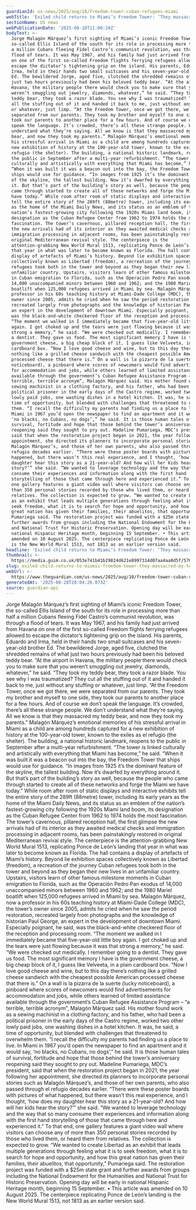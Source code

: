 ```yaml
---
guardianId: us-news/2025/aug/10/freedom-tower-cuban-refugees-miami
webTitle: 'Exiled child returns to Miami’s Freedom Tower: ‘They massacred my teddy bear’'
sectionName: US news
webPublicationDate: '2025-08-10T11:00:20Z'
bodyText: >-
  Jorge Malagón Márquez’s first sighting of Miami’s iconic Freedom Tower, the
  so-called Ellis Island of the south for its role in processing more than half
  a million Cubans fleeing Fidel Castro’s communist revolution, was through a
  flood of tears. It was May 1967, and his family had just arrived from Havana
  on one of the first so-called Freedom flights ferrying refugees allowed to
  escape the dictator’s tightening grip on the island. His parents, Eduardo and
  Irma, held in their hands two small suitcases and his seven-year-old brother
  Ed. The bewildered Jorge, aged five, clutched the shredded remains of what
  just two hours previously had been his beloved teddy bear. “At the airport in
  Havana, the military people there would check you to make sure that you
  weren’t smuggling out jewelry, diamonds, whatever,” he said. “They took my
  teddy bear, they took a razor blade. You see why I was traumatized? They cut
  all the stuffing out of it and handed it back to me, just without any stuffing
  or whatever, just limp. “At the Freedom Tower, once we got there, we were
  separated from our parents. They took my brother and myself to one side, they
  took our parents to another place for a few hours. And of course we don’t
  speak the language. It’s crowded, there’s all these strange people. We don’t
  understand what they’re saying. All we know is that they massacred my teddy
  bear, and now they took my parents.” Malagón Márquez’s emotional memories of
  his stressful arrival in Miami as a child are among hundreds captured for a
  new exhibition of history at the 100-year-old tower, known to the exiles as el
  refugio (the shelter). The building, a national historic landmark, reopens to
  the public in September after a multi-year refurbishment. “The tower is linked
  culturally and artistically with everything that Miami has become,” he said.
  “When it was built it was a beacon out into the bay, the Freedom Tower that
  ships would use for guidance. “In images from 1925 it’s the dominant feature
  of the skyline, the tallest building. Now it’s dwarfed by everything around
  it. But that’s part of the building’s story as well, because the people who
  came through started to create all of these networks and forge the Miami we
  have today.” While room after room of static displays and interactive exhibits
  tell the entire story of the 289ft (88metre) tower, including its early years
  as the home of the Miami Daily News, and its status as an emblem of the
  nation’s fastest-growing city following the 1920s Miami land boom, its
  designation as the Cuban Refugee Center from 1962 to 1974 holds the most
  fascination. The tower’s cavernous, pillared reception hall, the first glimpse
  the new arrivals had of its interior as they awaited medical checks and
  immigration processing in adjacent rooms, has been painstakingly restored in
  original Mediterranean revival style. The centerpiece is the
  attention-grabbing New World Mural 1513, replicating Ponce de León’s landing
  that year in what was later to become known as Florida. The hall contains a
  display of artefacts of Miami’s history. Beyond lie exhibition spaces
  collectively known as Libertad (freedom), a recreation of the journey Cuban
  refugees took both in the tower and beyond as they began their new lives in an
  unfamiliar country. Upstairs, visitors learn of other famous milestone moments
  in Cuban emigration to Florida, such as the Operación Pedro Pan exodus of
  14,000 unaccompanied minors between 1960 and 1962; and the 1980 Mariel
  boatlift when 125,000 refugees arrived in Miami by sea. Malagón Márquez, now a
  professor in his 60s teaching history at Miami-Dade College (MDC), the tower’s
  owner since 2005, admits he cried when he saw the period restoration,
  recreated largely from photographs and the knowledge of historian Paul George,
  an expert in the development of downtown Miami. Especially poignant, he said,
  was the black-and-white checkered floor of the reception and processing room.
  “The moment we walked in I immediately became that five-year-old little boy
  again. I got choked up and the tears were just flowing because it was that
  strong a memory,” he said. “We were checked out medically. I remember going to
  a dentist. They gave us food. The most significant memory I have is the
  government cheese, a big cheap block of it, I guess like Velveeta, in a plain
  cardboard box. “Now I love good cheese and wine, but to this day there’s
  nothing like a grilled cheese sandwich with the cheapest possible American
  processed cheese that there is.” On a wall is la pizarra de la suerte (lucky
  noticeboard), a pinboard where scores of newcomers would find advertisements
  for accommodation and jobs, while others learned of limited assistance
  available through the government’s Cuban Refugee Assistance Program – “a
  terrible, terrible acronym”, Malagón Márquez said. His mother found work as a
  sewing machinist in a clothing factory, and his father, who had been a
  political prisoner in the early days of the Castro regime, worked two other
  lowly paid jobs, one washing dishes in a hotel kitchen. It was, he said, a
  time of opportunity, but blended with challenges that threatened to overwhelm
  them. “I recall the difficulty my parents had finding us a place to live. In
  Miami in 1967 you’d open the newspaper to find an apartment and it would say,
  ‘no blacks, no Cubans, no dogs’,” he said. It is those human tales of
  survival, fortitude and hope that those behind the tower’s anniversary
  reopening said they sought to pry out. Madeline Pumariega, MDC’s president,
  said that when the restoration project began in 2021, the year following her
  appointment, she directed its planners to incorporate personal stories such as
  Malagón Márquez’s, and those of her own parents, who also passed through el
  refugio decades earlier. “There were these poster boards with pictures of what
  happened, but there wasn’t this real experience, and I thought, ‘how does my
  daughter hear this story as a 21-year-old? And how will her kids hear the
  story?’” she said. “We wanted to leverage technology and the way that so many
  consume their experiences and information along with the first hand
  storytelling of those that came through here and experienced it.” To that end,
  one gallery features a giant video wall where visitors can choose any of more
  than 350 personal stories recorded by those who lived them, or heard them from
  relatives. The collection is expected to grow. “We wanted to create Libertad
  as an exhibit that leads multiple generations through feeling what it is to
  seek freedom, what it is to search for hope and opportunity, and how this
  great nation has given their families, their abuelitos, that opportunity,”
  Pumariega said. The restoration project was funded with a $25m state grant and
  further awards from groups including the National Endowment for the Humanities
  and National Trust for Historic Preservation. Opening day will be early in
  national Hispanic Heritage month, beginning 15 September. • This article was
  amended on 10 August 2025. The centerpiece replicating Ponce de León’s landing
  is the New World Mural 1513, not 1813 as an earlier version said.
headline: 'Exiled child returns to Miami’s Freedom Tower: ‘They massacred my teddy bear’'
thumbnail: >-
  https://media.guim.co.uk/053e741b41b29824d621e8997314d07aa4aa8d5f/570_0_4801_3840/500.jpg
slug: exiled-child-returns-to-miamis-freedom-tower-they-massacred-my-teddy-bear
webUrl: >-
  https://www.theguardian.com/us-news/2025/aug/10/freedom-tower-cuban-refugees-miami
generatedAt: '2025-08-28T20:04:26.073Z'
source: guardian-api
---
```

Jorge Malagón Márquez’s first sighting of Miami’s iconic Freedom Tower, the so-called Ellis Island of the south for its role in processing more than half a million Cubans fleeing Fidel Castro’s communist revolution, was through a flood of tears. It was May 1967, and his family had just arrived from Havana on one of the first so-called Freedom flights ferrying refugees allowed to escape the dictator’s tightening grip on the island. His parents, Eduardo and Irma, held in their hands two small suitcases and his seven-year-old brother Ed. The bewildered Jorge, aged five, clutched the shredded remains of what just two hours previously had been his beloved teddy bear. “At the airport in Havana, the military people there would check you to make sure that you weren’t smuggling out jewelry, diamonds, whatever,” he said. “They took my teddy bear, they took a razor blade. You see why I was traumatized? They cut all the stuffing out of it and handed it back to me, just without any stuffing or whatever, just limp. “At the Freedom Tower, once we got there, we were separated from our parents. They took my brother and myself to one side, they took our parents to another place for a few hours. And of course we don’t speak the language. It’s crowded, there’s all these strange people. We don’t understand what they’re saying. All we know is that they massacred my teddy bear, and now they took my parents.” Malagón Márquez’s emotional memories of his stressful arrival in Miami as a child are among hundreds captured for a new exhibition of history at the 100-year-old tower, known to the exiles as el refugio (the shelter). The building, a national historic landmark, reopens to the public in September after a multi-year refurbishment. “The tower is linked culturally and artistically with everything that Miami has become,” he said. “When it was built it was a beacon out into the bay, the Freedom Tower that ships would use for guidance. “In images from 1925 it’s the dominant feature of the skyline, the tallest building. Now it’s dwarfed by everything around it. But that’s part of the building’s story as well, because the people who came through started to create all of these networks and forge the Miami we have today.” While room after room of static displays and interactive exhibits tell the entire story of the 289ft (88metre) tower, including its early years as the home of the Miami Daily News, and its status as an emblem of the nation’s fastest-growing city following the 1920s Miami land boom, its designation as the Cuban Refugee Center from 1962 to 1974 holds the most fascination. The tower’s cavernous, pillared reception hall, the first glimpse the new arrivals had of its interior as they awaited medical checks and immigration processing in adjacent rooms, has been painstakingly restored in original Mediterranean revival style. The centerpiece is the attention-grabbing New World Mural 1513, replicating Ponce de León’s landing that year in what was later to become known as Florida. The hall contains a display of artefacts of Miami’s history. Beyond lie exhibition spaces collectively known as Libertad (freedom), a recreation of the journey Cuban refugees took both in the tower and beyond as they began their new lives in an unfamiliar country. Upstairs, visitors learn of other famous milestone moments in Cuban emigration to Florida, such as the Operación Pedro Pan exodus of 14,000 unaccompanied minors between 1960 and 1962; and the 1980 Mariel boatlift when 125,000 refugees arrived in Miami by sea. Malagón Márquez, now a professor in his 60s teaching history at Miami-Dade College (MDC), the tower’s owner since 2005, admits he cried when he saw the period restoration, recreated largely from photographs and the knowledge of historian Paul George, an expert in the development of downtown Miami. Especially poignant, he said, was the black-and-white checkered floor of the reception and processing room. “The moment we walked in I immediately became that five-year-old little boy again. I got choked up and the tears were just flowing because it was that strong a memory,” he said. “We were checked out medically. I remember going to a dentist. They gave us food. The most significant memory I have is the government cheese, a big cheap block of it, I guess like Velveeta, in a plain cardboard box. “Now I love good cheese and wine, but to this day there’s nothing like a grilled cheese sandwich with the cheapest possible American processed cheese that there is.” On a wall is la pizarra de la suerte (lucky noticeboard), a pinboard where scores of newcomers would find advertisements for accommodation and jobs, while others learned of limited assistance available through the government’s Cuban Refugee Assistance Program – “a terrible, terrible acronym”, Malagón Márquez said. His mother found work as a sewing machinist in a clothing factory, and his father, who had been a political prisoner in the early days of the Castro regime, worked two other lowly paid jobs, one washing dishes in a hotel kitchen. It was, he said, a time of opportunity, but blended with challenges that threatened to overwhelm them. “I recall the difficulty my parents had finding us a place to live. In Miami in 1967 you’d open the newspaper to find an apartment and it would say, ‘no blacks, no Cubans, no dogs’,” he said. It is those human tales of survival, fortitude and hope that those behind the tower’s anniversary reopening said they sought to pry out. Madeline Pumariega, MDC’s president, said that when the restoration project began in 2021, the year following her appointment, she directed its planners to incorporate personal stories such as Malagón Márquez’s, and those of her own parents, who also passed through el refugio decades earlier. “There were these poster boards with pictures of what happened, but there wasn’t this real experience, and I thought, ‘how does my daughter hear this story as a 21-year-old? And how will her kids hear the story?’” she said. “We wanted to leverage technology and the way that so many consume their experiences and information along with the first hand storytelling of those that came through here and experienced it.” To that end, one gallery features a giant video wall where visitors can choose any of more than 350 personal stories recorded by those who lived them, or heard them from relatives. The collection is expected to grow. “We wanted to create Libertad as an exhibit that leads multiple generations through feeling what it is to seek freedom, what it is to search for hope and opportunity, and how this great nation has given their families, their abuelitos, that opportunity,” Pumariega said. The restoration project was funded with a $25m state grant and further awards from groups including the National Endowment for the Humanities and National Trust for Historic Preservation. Opening day will be early in national Hispanic Heritage month, beginning 15 September. • This article was amended on 10 August 2025. The centerpiece replicating Ponce de León’s landing is the New World Mural 1513, not 1813 as an earlier version said.
